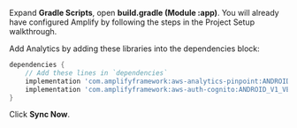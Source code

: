 Expand **Gradle Scripts**, open **build.gradle (Module :app)**. You will already have configured Amplify by following the steps in the Project Setup walkthrough.

Add Analytics by adding these libraries into the dependencies block:

```groovy
dependencies {
    // Add these lines in `dependencies`
    implementation 'com.amplifyframework:aws-analytics-pinpoint:ANDROID_V1_VERSION'
    implementation 'com.amplifyframework:aws-auth-cognito:ANDROID_V1_VERSION'
}
```

Click **Sync Now**.
